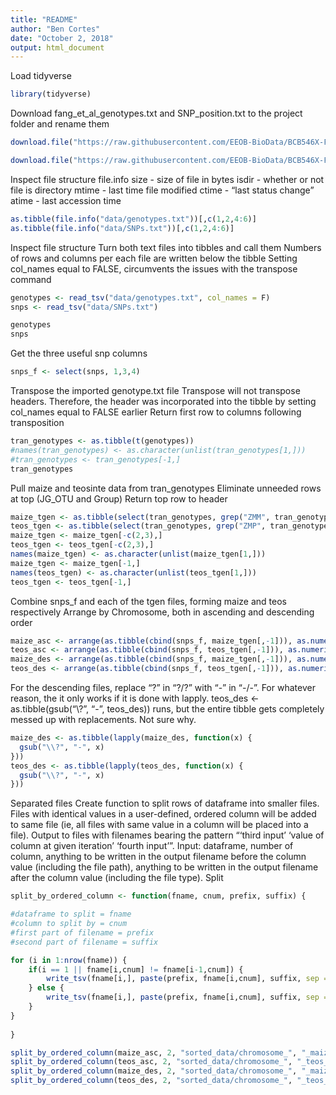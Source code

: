 ```yaml
---
title: "README"
author: "Ben Cortes"
date: "October 2, 2018"
output: html_document
---
```


Load tidyverse

```r
library(tidyverse)
```

Download fang_et_al_genotypes.txt and SNP_position.txt to the project folder and rename them

```r
download.file("https://raw.githubusercontent.com/EEOB-BioData/BCB546X-Fall2018/master/assignments/UNIX_Assignment/fang_et_al_genotypes.txt", destfile = "data/genotypes.txt")

download.file("https://raw.githubusercontent.com/EEOB-BioData/BCB546X-Fall2018/master/assignments/UNIX_Assignment/snp_position.txt", destfile = "data/SNPs.txt")
```
Inspect file structure
  file.info
    size - size of file in bytes
    isdir - whether or not file is directory
    mtime - last time file modified
    ctime - "last status change"
    atime - last accession time
    
```r
as.tibble(file.info("data/genotypes.txt"))[,c(1,2,4:6)]
as.tibble(file.info("data/SNPs.txt"))[,c(1,2,4:6)]
```
Inspect file structure
  Turn both text files into tibbles and call them
  Numbers of rows and columns per each file are written below the tibble
  Setting col_names equal to FALSE, circumvents the issues with the transpose command

```r
genotypes <- read_tsv("data/genotypes.txt", col_names = F)
snps <- read_tsv("data/SNPs.txt")

genotypes
snps
```

Get the three useful snp columns

```r
snps_f <- select(snps, 1,3,4)
```

Transpose the imported genotype.txt file
  Transpose will not transpose headers. Therefore, the header was incorporated into the 
    tibble by setting col_names equal to FALSE earlier
  Return first row to columns following transposition
  
```r
tran_genotypes <- as.tibble(t(genotypes))
#names(tran_genotypes) <- as.character(unlist(tran_genotypes[1,]))
#tran_genotypes <- tran_genotypes[-1,]
tran_genotypes
```

Pull maize and teosinte data from tran_genotypes
  Eliminate unneeded rows at top (JG_OTU and Group)
  Return top row to header

```r
maize_tgen <- as.tibble(select(tran_genotypes, grep("ZMM", tran_genotypes)))
teos_tgen <- as.tibble(select(tran_genotypes, grep("ZMP", tran_genotypes)))
maize_tgen <- maize_tgen[-c(2,3),]
teos_tgen <- teos_tgen[-c(2,3),]
names(maize_tgen) <- as.character(unlist(maize_tgen[1,]))
maize_tgen <- maize_tgen[-1,]
names(teos_tgen) <- as.character(unlist(teos_tgen[1,]))
teos_tgen <- teos_tgen[-1,]

```

Combine snps_f and each of the tgen files, forming maize and teos respectively
Arrange by Chromosome, both in ascending and descending order

```r
maize_asc <- arrange(as.tibble(cbind(snps_f, maize_tgen[,-1])), as.numeric(Chromosome), as.numeric(Position))
teos_asc <- arrange(as.tibble(cbind(snps_f, teos_tgen[,-1])), as.numeric(Chromosome), as.numeric(Position))
maize_des <- arrange(as.tibble(cbind(snps_f, maize_tgen[,-1])), as.numeric(Chromosome), desc(as.numeric(Position)))
teos_des <- arrange(as.tibble(cbind(snps_f, teos_tgen[,-1])), as.numeric(Chromosome), desc(as.numeric(Position)))
```

For the descending files, replace "?" in "?/?" with "-" in "-/-". For whatever reason, the it only works if it is done with lapply. teos_des <- as.tibble(gsub("\\?", "-", teos_des)) runs, but the entire tibble gets completely messed up with replacements. Not sure why.

```r
maize_des <- as.tibble(lapply(maize_des, function(x) {
  gsub("\\?", "-", x) 
}))
teos_des <- as.tibble(lapply(teos_des, function(x) {
  gsub("\\?", "-", x) 
}))

```

Separated files
  Create function to split rows of dataframe into smaller files. Files with identical values in a user-defined, ordered column will be added to same file (ie, all files with same value in a column will be placed into a file). Output to files with filenames bearing the pattern "'third input' 'value of column at given iteration' 'fourth input'". Input: dataframe, number of column, anything to be written in the output filename before the column value (including the file path), anything to be written in the output filename after the column value (including the file type).
  Split

```r
split_by_ordered_column <- function(fname, cnum, prefix, suffix) {

#dataframe to split = fname
#column to split by = cnum
#first part of filename = prefix
#second part of filename = suffix

for (i in 1:nrow(fname)) {
    if(i == 1 || fname[i,cnum] != fname[i-1,cnum]) {
        write_tsv(fname[i,], paste(prefix, fname[i,cnum], suffix, sep = ""))
    } else {
        write_tsv(fname[i,], paste(prefix, fname[i,cnum], suffix, sep = ""), append = T)
    }
}
  
}

split_by_ordered_column(maize_asc, 2, "sorted_data/chromosome_", "_maize_asc.txt")
split_by_ordered_column(teos_asc, 2, "sorted_data/chromosome_", "_teos_asc.txt")
split_by_ordered_column(maize_des, 2, "sorted_data/chromosome_", "_maize_des.txt")
split_by_ordered_column(teos_des, 2, "sorted_data/chromosome_", "_teos_des.txt")
```







